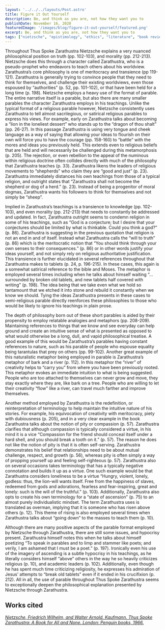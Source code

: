 ---
layout: '../../../layouts/Post.astro'
title: Figure it Out Yourself
description: Be, and think as you are, not how they want you to
publishDate: November 16, 2020
featuredImage: '/images/blog/figure-it-out-yourself/featured.png'
excerpt: Be, and think as you are, not how they want you to
tags: ["nietzsche", "epistimology", "ethics", "literature", "book review"]
---

Throughout Thus Spoke Zarathustra Nietzsche explains a very nuanced philosophical position on truth (pp. 102-103), and morality (pp. 212-213). Nietzsche does this through a character called Zarathustra, who is a pseudo-prophet who endeavors to teach others about his worldview. Zarathustra’s core philosophy is one of meritocracy and transience (pp 119-121). Zarathustra is generally trying to convince people that they need to think for themselves, and challenge their existing worldviews, even those espoused by “authorities” (p. 52, pp. 101-102), or that have been held for a long time (p. 198). Nietzsche employs a heavy use of the format of parable. The entire narrative itself is a parable, but also there are many smaller parables the character Zarathustra employs in his teachings. Unlike the typical format of a religious parable however, Nietzsche consistently uses Zarathustra to tell almost sacrilegious, or satirical religious parables to express his views. For example, early on Zarathustra talks about becoming a “lion in the loneliest dessert” who stands up to the “dragon of thou shalt” (pp. 26-27). In this passage Zarathustra is using very tongue and cheek language as a way of saying that allowing your ideas to flourish on their own will force you to have the courage (pp. 158-160) to “battle” with the mores and ideas you previously held. This extends even to religious beliefs that are held and will necessarily be challenged during this metamorphosis (p. 205). The rejection, or even rebellion to the appeal of the numinous within religious doctrine often collides directly with much of the philosophy that Zarathustra teaches (p. 33). Zarathustra likens the leaders of religious movements to “shepherds” who claim they are “good and just” (p. 23). Zarathustra immediately distances his own teachings from those of a typical religion, and outright states that “Zarathustra shall not become the shepherd or dog of a herd.” (p. 23). Instead of being a progenitor of moral dogmas, Zarathustra wants his followers to think for themselves and not simply be “sheep”.

Implied in Zarathustra’s teachings is a transience to knowledge (pp. 102-103), and even morality (pp. 212-213) that needs to constantly be addressed and updated. In fact, Zarathustra outright seems to condemn religion in some of his teachings, such as “God is a conjecture; but I desire that your conjectures should be limited by what is thinkable. Could you think a god?” (p. 86). Zarathustra is suggesting in the previous quotation that religion is not an end in and of itself. Instead what Zarathustra calls the “will to truth” (p. 86) which is the meritocratic notion that “You should think through your own senses to their consequences.” (p. 86) or in other words justify your ideas yourself, and not simply rely on religious authoritative justification. This transience is further elucidated in several references throughout that Zarathustra makes to tablets (p. 24, p. 196-215). In these cases, this again is a somewhat satirical reference to the bible and Moses. The metaphor is employed several times including when he talks about himself waiting “… surrounded by broken old tablets, and new tablets half covered with writing” (p. 198). The idea being that we take even what we hold so tantamount that we etched it into stone and rebuild it constantly when we know we should. Tying the ideas Zarathustra presents in these cases to semi-religious parable directly reenforces these philosophies to those who would be likely to ignore his teachings in plain prose.

The depth of philosophy born out of these short parables is aided by their propensity to employ relatable analogies and metaphors (pp. 208-209). Maintaining references to things that we know and see everyday can help ground and create an intuitive sense of what is presented as opposed to what would otherwise be a long, dull, and vapid philosophical treatise. A good example of this would be Zarathustra’s parables having constant references to nature, such as his parable of people who espouse equality being tarantulas that prey on others (pp. 99-102). Another great example of this naturalistic metaphor being employed in parable is Zarathustra’s metaphor of bark and a river (p. 112). In this metaphor the “river” of creativity helps to “carry you” from where you have been previously rooted. This metaphor evokes an immediate intuition to what is being suggested. People who are too attached to themselves can never grow and move, they stay exactly where they are, like bark on a tree. People who are willing to let their creativity “flow” like a river, can travel much farther and improve themselves.

Another method employed by Zarathustra is the redefinition, or reinterpretation of terminology to help maintain the intuitive nature of his stories. For example, his equivocation of creativity with meritocracy, piety with dubiousness (p. 205), and in a very clear example in the book Zarathustra talks about the notion of pity or compassion (p. 57). Zarathustra clarifies that although compassion is typically considered a virtue, in his mind it is a vice “Compassion for the friend should conceal itself under a hard shell, and you should break a tooth on it.” (p. 57). The reason he does not like the notion of pity is that it is often self-serving. Zarathustra demonstrates his belief that relationships need to be about mutual challenge, respect, and growth (p. 56), whereas pity is often simply a way of propping yourself up and feeling self-righteous (p. 57). Zarathustra also on several occasions takes terminology that has a typically negative connotation and builds it up as a virtue. One such example would be that Zarathustra considers loneliness to be a virtue “Hungry, violent, lonely, godless: thus, the lion-will wants itself. Free from the happiness of slaves, redeemed from gods and adorations, fearless and fear-inspiring, great and lonely: such is the will of the truthful.” (p. 103). Additionally, Zarathustra also opts to create his own terminology for a “state of ascension” (p. 75) to an almost purely individualistic mindset. The term Zarathustra uses is translated as overman, implying that it is someone who has risen above others (p. 12). This theme of rising is also employed several times when Zarathustra talks about “going down” to the masses to teach them (p. 10).

Although there are many positive aspects of the parable format employed by Nietzsche through Zarathustra, there are still some issues, and hypocrisy present. Zarathustra himself notes this when he talks about himself poetizing “To speak in parables and to limp and stammer like poets; and verily, I am ashamed that I must be a poet.” (p. 197). Ironically even his use of the imagery of ascending is a subtle hypocrisy in his teachings, as he literally considers himself “above” others in the way he so heavily criticizes religious (p. 10), and academic leaders (p. 102). Additionally, even though he has spent much time criticizing religiosity, he expresses his admiration of Jesus’ attempts to “break old tablets” even if it ended in his crucifixion (p. 212). All in all, the use of parable throughout Thus Spoke Zarathustra seems to exceptionally deepen the philosophical explanation presented by Nietzsche through Zarathustra.

## Works cited

[*Nietzsche, Friedrich Wilhelm, and Walter Arnold. Kaufmann. Thus Spoke Zarathustra: A Book for All and None. London: Penguin books, 1966.*](https://isbnsearch.org/isbn/9780679601753)